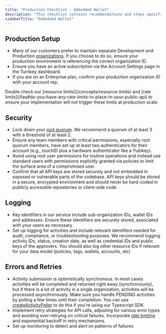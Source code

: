 ```yaml
---
title: "Production Checklist - Embedded Wallet"
description: "This checklist contains recommendations and steps specifically for deploying an Embedded Wallet production environment."
sidebarTitle: "Embedded Wallet"
---
```


## Production Setup

- Many of our customers prefer to maintain separate Development and Production [organizations](/concepts/organizations). If you choose to do so, ensure your production environment is referencing the correct organization ID.
- Ensure you have an active subscription via the Account Settings page in the Turnkey dashboard.
- If you are on an Enterprise plan, confirm your production organization ID with your account rep.

<Warning>
  Double check our [resource limits](/concepts/resource-limits) and [rate
  limits](/faq#do-you-have-any-rate-limits-in-place-in-your-public-api) to
  ensure your implementation will not trigger these limits at production scale.
</Warning>

## Security

- Lock down your [root quorum](/concepts/users/root-quorum). We recommend a quorum of at least 3 with a threshold of at least 2.
- Ensure any team members with critical permissions, especially root quorum members, have set up at least two authenticators for their account (e.g., touchID plus a hardware authenticator like a Yubikey).
- Avoid using root user permissions for routine operations and instead use standard users with permissions explicitly granted via policies to limit the surface area of a compromised user.
- Confirm that all API keys are stored securely and not embedded in exposed or vulnerable parts of the codebase. API keys should be stored in a secure, encrypted environment and should never be hard-coded in publicly accessible repositories or client-side code.

## Logging

- Key identifiers in our service include sub-organization IDs, wallet IDs and addresses. Ensure these identifiers are securely stored, associated with your users as necessary.
- Set up logging for activities and include relevant identifiers needed for audit, compliance, or troubleshooting purposes. We recommend logging activity IDs, status, creation date, as well as credential IDs and public keys of the approvers. You should also log other resource IDs if relevant for your data model (policies, tags, wallets, accounts, etc)

## Errors and Retries

- Activity submission is optimistically synchronous. In most cases activities will be completed and returned right away (synchronously), but if there is a lot of activity in a single organization, activities will be processed asynchronously. Make sure you handle PENDING activities by polling a few times until their completion. You can use [createActivityPoller](https://github.com/tkhq/sdk/blob/d9ed2aefc92d298826a40e821f959b019ea1936f/packages/http/src/async.ts#L101) to do this if you're using our Typescript SDK.
- Implement retry strategies for API calls, adjusting for various error types and avoiding over-retrying on critical failures. Incorporate [rate limiting](/faq#do-you-have-any-rate-limits-in-place-in-your-public-api) and exponential backoff in retry mechanisms.
- Set up monitoring to detect and alert on patterns of failures
